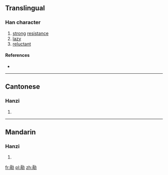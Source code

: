 ==Translingual==

===Han character===
{{Han char|rn=19|rad=力|as=08|sn=10|four=|canj=一月大尸 (MBKS)|ids=⿰[[兩]][[力]]}}

# [[strong]] [[resistance]]
# [[lazy]]
# [[reluctant]]

====References====
* {{Han ref|kx=0147.450|hdz=10373.030|uh=351D|ud=13597}}

----

==Cantonese==

===Hanzi===
{{yue-hanzi|jyut=|y=leung5}}

# {{defn|lang=yue|sort=力08}}

----

==Mandarin==

===Hanzi===
{{cmn-hanzi|pin=[[liǎng]] ([[liang3]])|wg=liang<sup>3</sup>}}

# {{defn|lang=cmn|sort=力08}}

[[fr:㔝]]
[[pl:㔝]]
[[zh:㔝]]